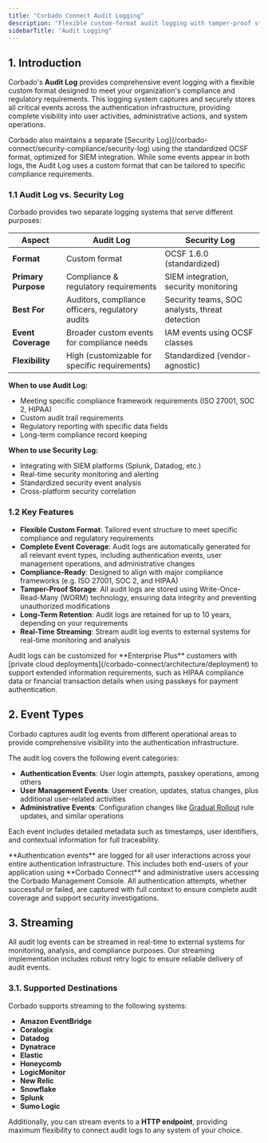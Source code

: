 ```yaml
---
title: "Corbado Connect Audit Logging"
description: "Flexible custom-format audit logging with tamper-proof storage, compliance-ready event tracking, and support for ISO 27001, SOC 2, and HIPAA requirements."
sidebarTitle: "Audit Logging"
---
```



<CognitoDemo />

## 1. Introduction

Corbado's **Audit Log** provides comprehensive event logging with a flexible custom format designed to meet your organization's compliance and regulatory requirements. This logging system captures and securely stores all critical events across the authentication infrastructure, providing complete visibility into user activities, administrative actions, and system operations.

<Note>
    Corbado also maintains a separate [Security Log](/corbado-connect/security-compliance/security-log) using the standardized OCSF format, optimized for SIEM integration. While some events appear in both logs, the Audit Log uses a custom format that can be tailored to specific compliance requirements.
</Note>

### 1.1 Audit Log vs. Security Log

Corbado provides two separate logging systems that serve different purposes:

| Aspect | Audit Log | Security Log |
|--------|-----------|-------------|
| **Format** | Custom format | OCSF 1.6.0 (standardized) |
| **Primary Purpose** | Compliance & regulatory requirements | SIEM integration, security monitoring |
| **Best For** | Auditors, compliance officers, regulatory audits | Security teams, SOC analysts, threat detection |
| **Event Coverage** | Broader custom events for compliance needs | IAM events using OCSF classes |
| **Flexibility** | High (customizable for specific requirements) | Standardized (vendor-agnostic) |

**When to use Audit Log:**
- Meeting specific compliance framework requirements (ISO 27001, SOC 2, HIPAA)
- Custom audit trail requirements
- Regulatory reporting with specific data fields
- Long-term compliance record keeping

**When to use Security Log:**
- Integrating with SIEM platforms (Splunk, Datadog, etc.)
- Real-time security monitoring and alerting
- Standardized security event analysis
- Cross-platform security correlation

### 1.2 Key Features

- **Flexible Custom Format**: Tailored event structure to meet specific compliance and regulatory requirements
- **Complete Event Coverage**: Audit logs are automatically generated for all relevant event types, including authentication events, user management operations, and administrative changes
- **Compliance-Ready**: Designed to align with major compliance frameworks (e.g. ISO 27001, SOC 2, and HIPAA)
- **Tamper-Proof Storage**: All audit logs are stored using Write-Once-Read-Many (WORM) technology, ensuring data integrity and preventing unauthorized modifications
- **Long-Term Retention**: Audit logs are retained for up to 10 years, depending on your requirements
- **Real-Time Streaming**: Stream audit log events to external systems for real-time monitoring and analysis

<Note>
    Audit logs can be customized for **Enterprise Plus** customers with [private cloud deployments](/corbado-connect/architecture/deployment) to support extended information requirements, such as HIPAA compliance data or financial transaction details when using passkeys for payment authentication.
</Note>

## 2. Event Types

Corbado captures audit log events from different operational areas to provide comprehensive visibility into the authentication infrastructure.

The audit log covers the following event categories:

- **Authentication Events**: User login attempts, passkey operations, among others
- **User Management Events**: User creation, updates, status changes, plus additional user-related activities
- **Administrative Events**: Configuration changes like [Gradual Rollout](/corbado-connect/features/gradual-rollout) rule updates, and similar operations

Each event includes detailed metadata such as timestamps, user identifiers, and contextual information for full traceability.

<Note>
    **Authentication events** are logged for all user interactions across your entire authentication infrastructure. This includes both end-users of your application using **Corbado Connect** and administrative users accessing the Corbado Management Console. All authentication attempts, whether successful or failed, are captured with full context to ensure complete audit coverage and support security investigations.
</Note>

## 3. Streaming

All audit log events can be streamed in real-time to external systems for monitoring, analysis, and compliance purposes. Our streaming implementation includes robust retry logic to ensure reliable delivery of audit events.

### 3.1. Supported Destinations

Corbado supports streaming to the following systems:

- **Amazon EventBridge**
- **Coralogix**
- **Datadog**
- **Dynatrace**
- **Elastic**
- **Honeycomb**
- **LogicMonitor**
- **New Relic**
- **Snowflake**
- **Splunk**
- **Sumo Logic**

Additionally, you can stream events to a **HTTP endpoint**, providing maximum flexibility to connect audit logs to any system of your choice.